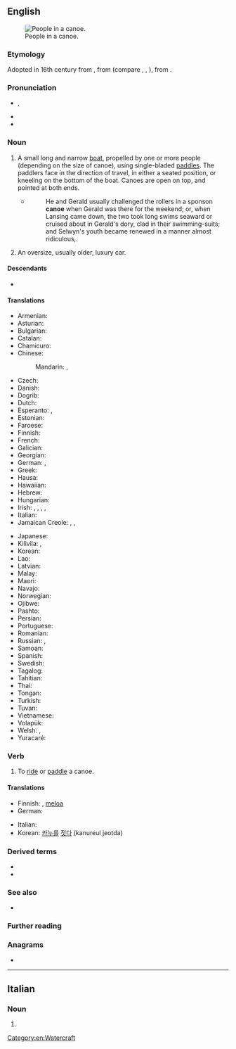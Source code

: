 {{also|canoë|canoé}}
==English==
[[Image:Muskoka canoe.jpg|thumb|right|People in a canoe.]]

===Etymology===
Adopted in 16th century from {{bor|en|es|canoa}}, from {{der|en|tnq|*kanowa||dugout canoe}} (compare {{cog|arw|kanoa||canoe}}, {{cog|guc|anuwa}}, {{m|guc|anua||boat, canoe}}), from {{der|en|awd-pro|*kanawa}}.

===Pronunciation===
* {{enPR|kə-no͞o'}}, {{IPA|/kəˈnuː/|lang=en}}
* {{audio|En-us-canoe.ogg|Audio (US)|lang=en}}
* {{rhymes|uː|lang=en}}

===Noun===
{{en-noun}}

# A small long and narrow [[boat]], propelled by one or more people (depending on the size of canoe), using single-bladed [[paddle]]s. The paddlers face in the direction of travel, in either a seated position, or kneeling on the bottom of the boat. Canoes are open on top, and pointed at both ends.
#* {{RQ:Chmbrs YngrSt|IX}}
#*: He and Gerald usually challenged the rollers in a sponson '''canoe''' when Gerald was there for the weekend; or, when Lansing came down, the two took long swims seaward or cruised about in Gerald's dory, clad in their swimming-suits; and Selwyn's youth became renewed in a manner almost ridiculous,{{nb...}}.
# {{lb|en|slang}} An oversize, usually older, luxury car.

====Descendants====
* {{desc|ga|canú|bor=1}}

====Translations====
{{trans-top|small long and narrow boat}}
* Armenian: {{t+|hy|կանոե}}
* Asturian: {{t|ast|canoa|f}}
* Bulgarian: {{t|bg|кану|n}}
* Catalan: {{t|ca|canoa|f}}
* Chamicuro: {{t|ccc|pi'tochi}}
* Chinese:
*: Mandarin: {{t+|cmn|獨木舟|sc=Hani}}, {{t+|cmn|独木舟|tr=dúmùzhōu|sc=Hani}}
* Czech: {{t+|cs|kánoe|f}}
* Danish: {{t+|da|kano}}
* Dogrib: {{t|dgr|elà}}
* Dutch: {{t+|nl|kano|m}}
* Esperanto: {{t|eo|kanuo}}, {{t|eo|kanoto}}
* Estonian: {{t|et|kanuu}}
* Faroese: {{t|fo|kano|f}}
* Finnish: {{t+|fi|kanootti}}
* French: {{t+|fr|canoë|m}}
* Galician: {{t+|gl|canoa|f}}
* Georgian: {{t|ka|ბაიდარა}}
* German: {{t+|de|Kanu|n}}, {{t+|de|Kanadier|m}}
* Greek: {{t+|el|κανό|n}}
* Hausa: {{t|ha|kwalekwale}}
* Hawaiian: {{t|haw|waʻa}}
* Hebrew: {{t+|he|קנו}}
* Hungarian: {{t+|hu|kenu}}
* Irish: {{t|ga|canú|m}}, {{t|ga|báidín|m}}, {{t+|ga|curach|f}}, {{t|ga|curachán|m}}, {{t|ga|curach chaol|f}}
* Italian: {{t+|it|canoa|f}}
* Jamaican Creole: {{t|jam|kianuu}}, {{t|jam|kianu}}, {{t|jam|kunu}}
{{trans-mid}}
* Japanese: {{t+|ja|カヌー|tr=kanū}}
* Kilivila: {{t|kij|waga}}, {{t|kij|masawa}} {{qualifier|for Kula exchange}}
* Korean: {{t|ko|카누}}
* Lao: {{t-needed|lo}}
* Latvian: {{t|lv|kanu laiva}}
* Malay: {{t|ms|kanu}}
* Maori: {{t|mi|waka}}
* Navajo: {{t|nv|tsin naaʼeeł}}
* Norwegian: {{t|no|kano|m}}
* Ojibwe: {{t|oj|jiimaan}}
* Pashto: {{t|ps|کنوه|f|tr=kanoa}}
* Persian: {{t|fa|کانو}}
* Portuguese: {{t+|pt|canoa|f}}
* Romanian: {{t+|ro|canoe|f}}
* Russian: {{t+|ru|кано́э|n}}, {{t+|ru|байда́рка|f}}
* Samoan: {{t|sm|vaʻa}}
* Spanish: {{t+|es|canoa|f}}
* Swedish: {{t+|sv|kanot}}
* Tagalog: {{t|tl|lunday}}
* Tahitian: {{t|ty|vaʻa}}
* Thai: {{t|th|เรือแจว|tr=reua jaew}}
* Tongan: {{t|to|vaka}}
* Turkish: {{t+|tr|kano}}
* Tuvan: {{t|tyv|хеме}}
* Vietnamese: {{t+|vi|xuồng}}
* Volapük: {{t|vo|kanud}}
* Welsh: {{t|cy|ceufad}}, {{t|cy|canŵ}}
* Yuracaré: {{t|yuz|pojore}}

{{trans-bottom}}

{{trans-top|slang: an oversized luxury car}}
{{trans-mid}}
{{trans-bottom}}

===Verb===
{{en-verb|d}}

# To [[ride]] or [[paddle]] a canoe.

====Translations====
{{trans-top|to ride or paddle a canoe}}
* Finnish: {{t+|fi|meloa}}, [[meloa#Finnish|meloa]] {{t+|fi|kanootti|alt=kanootilla}}
* German: {{t+|de|paddeln}}
{{trans-mid}}
* Italian: {{t|it|andare in canoa}}
* Korean: [[카누]]를 [[젓다]] (kanureul jeotda)
{{trans-bottom}}

===Derived terms===
* {{l|en|canoeist}}
* {{l|en|paddle one's own canoe}}

===See also===
* {{l|en|kayak}}

===Further reading===
{{pedia}}

===Anagrams===
* {{anagrams|en|Ocean|ocean}}

[[Category:en:Watercraft]]

----

==Italian==

===Noun===
{{head|it|noun plural form|g=f}}

# {{plural of|canoa|lang=it}}